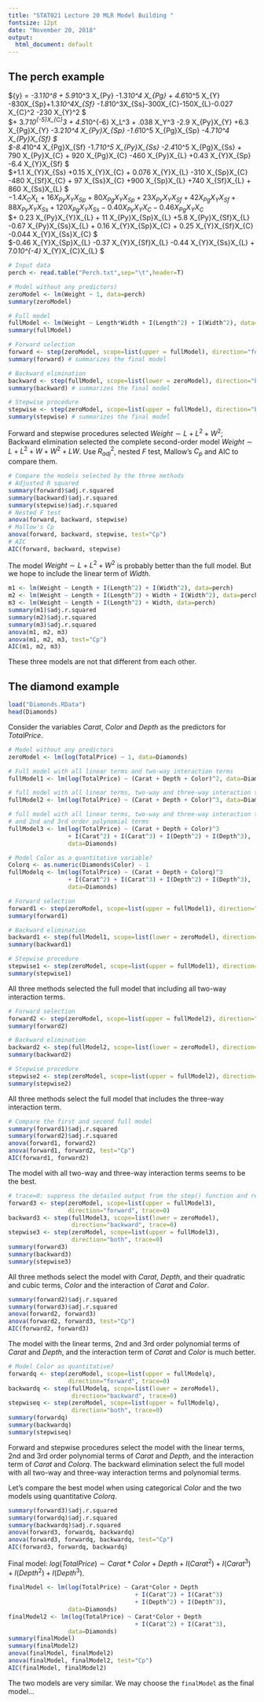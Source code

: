 ```yaml
---
title: "STAT021 Lecture 20 MLR Model Building "
fontsize: 12pt
date: "November 20, 2018"
output:
  html_document: default
---
```


## The perch example    
$\bar{y} =  -3.1*10^8 + 5.9*10^3  X_{Py} -1.3*10^4 X_{Pg} + 4.6*10^5 X_{Y} -830X_{Sp}+1.3*10^4X_{Sf} -1.8*10^3X_{Ss}-300X_{C}-150X_{L}-0.027 X_{C}^2 -230 X_{Y}^2 $      
$+ 3.7*10^{-5}X_{C}^3 +  4.5*10^{-6} X_L^3  + .038 X_Y^3 -2.9  X_{Py}X_{Y} +6.3 X_{Pg}X_{Y}  -3.2*10^4 X_{Py}X_{Sp}  -1.6*10^5  X_{Pg}X_{Sp}  -4.7*10^4 X_{Py}X_{Sf}  $      
$-8.4*10^4 X_{Pg}X_{Sf}  -1.7*10^5  X_{Py}X_{Ss}  -2.4*10^5 X_{Pg}X_{Ss}  + 790 X_{Py}X_{C}  + 920 X_{Pg}X_{C} -460  X_{Py}X_{L}  +0.43   X_{Y}X_{Sp}  -6.4  X_{Y}X_{Sf} $      
$+1.1 X_{Y}X_{Ss}  +0.15 X_{Y}X_{C} + 0.076 X_{Y}X_{L} -310 X_{Sp}X_{C}  -480 X_{Sf}X_{C} +  97 X_{Ss}X_{C} +900  X_{Sp}X_{L} +740 X_{Sf}X_{L}   +  860 X_{Ss}X_{L}   $      
$-1.4 X_{C}X_{L} +16 X_{Py}X_{Y}X_{Sp}  +80 X_{Pg}X_{Y}X_{Sp} +23 X_{Py}X_{Y}X_{Sf} +42 X_{Pg}X_{Y}X_{Sf} +88 X_{Py}X_{Y}X_{Ss}+ 120 X_{Pg}X_{Y}X_{Ss}   -0.40 X_{Py}X_{Y}X_{C} -0.46 X_{Pg}X_{Y}X_{C}$     
$+ 0.23 X_{Py}X_{Y}X_{L}  + 11 X_{Py}X_{Sp}X_{L}  +5.8 X_{Py}X_{Sf}X_{L} -0.67 X_{Py}X_{Ss}X_{L}  + 0.16 X_{Y}X_{Sp}X_{C}   + 0.25 X_{Y}X_{Sf}X_{C} -0.044 X_{Y}X_{Ss}X_{C} $      
$-0.46 X_{Y}X_{Sp}X_{L}  -0.37 X_{Y}X_{Sf}X_{L}  -0.44 X_{Y}X_{Ss}X_{L}  + 7.0*10^{-4}* X_{Y}X_{C}X_{L} $

```r
# Input data
perch <- read.table("Perch.txt",sep="\t",header=T)
```

```r
# Model without any predictors)
zeroModel <- lm(Weight ~ 1, data=perch)
summary(zeroModel)
```

```r
# Full model
fullModel <- lm(Weight ~ Length*Width + I(Length^2) + I(Width^2), data=perch)
summary(fullModel)
```

```r
# Forward selection
forward <- step(zeroModel, scope=list(upper = fullModel), direction="forward")
summary(forward) # summarizes the final model
```

```r
# Backward elimination
backward <- step(fullModel, scope=list(lower = zeroModel), direction="backward")
summary(backward) # summarizes the final model
```

```r
# Stepwise procedure
stepwise <- step(zeroModel, scope=list(upper = fullModel), direction="both")
summary(stepwise) # summarizes the final model
```

Forward and stepwise procedures selected $Weight \sim L + L^2 + W^2$; Backward elimination selected the complete second-order model $Weight \sim L + L^2 + W + W^2 + LW$. Use $R^2_{adj}$, nested $F$ test, Mallow's $C_p$ and AIC to compare them.

```r
# Compare the models selected by the three methods
# Adjusted R squared
summary(forward)$adj.r.squared
summary(backward)$adj.r.squared
summary(stepwise)$adj.r.squared
# Nested F test
anova(forward, backward, stepwise)
# Mallow's Cp
anova(forward, backward, stepwise, test="Cp")
# AIC
AIC(forward, backward, stepwise)
```

The model $Weight \sim L + L^2 + W^2$ is probably better than the full model. But we hope to include the linear term of *Width*.

```r
m1 <- lm(Weight ~ Length + I(Length^2) + I(Width^2), data=perch)
m2 <- lm(Weight ~ Length + I(Length^2) + Width + I(Width^2), data=perch)
m3 <- lm(Weight ~ Length + I(Length^2) + Width, data=perch)
summary(m1)$adj.r.squared
summary(m2)$adj.r.squared
summary(m3)$adj.r.squared
anova(m1, m2, m3)
anova(m1, m2, m3, test="Cp")
AIC(m1, m2, m3)
```

These three models are not that different from each other.

## The diamond example

```r
load("Diamonds.RData")
head(Diamonds)
```

Consider the variables *Carat*, *Color* and *Depth* as the predictors for *TotalPrice*.

```r
# Model without any predictors
zeroModel <- lm(log(TotalPrice) ~ 1, data=Diamonds)

# Full model with all linear terms and two-way interaction terms
fullModel1 <- lm(log(TotalPrice) ~ (Carat + Depth + Color)^2, data=Diamonds)

# full model with all linear terms, two-way and three-way interaction terms
fullModel2 <- lm(log(TotalPrice) ~ (Carat + Depth + Color)^3, data=Diamonds)

# full model with all linear terms, two-way and three-way interaction terms, 
# and 2nd and 3rd order polynomial terms
fullModel3 <- lm(log(TotalPrice) ~ (Carat + Depth + Color)^3
                 + I(Carat^2) + I(Carat^3) + I(Depth^2) + I(Depth^3),
                 data=Diamonds)

# Model Color as a quantitative variable?
Colorq <- as.numeric(Diamonds$Color) - 1
fullModelq <- lm(log(TotalPrice) ~ (Carat + Depth + Colorq)^3
                 + I(Carat^2) + I(Carat^3) + I(Depth^2) + I(Depth^3),
                 data=Diamonds)
```

```r
# Forward selection
forward1 <- step(zeroModel, scope=list(upper = fullModel1), direction="forward")
summary(forward1)
```

```r
# Backward elimination
backward1 <- step(fullModel1, scope=list(lower = zeroModel), direction="backward")
summary(backward1)
```

```r
# Stepwise procedure
stepwise1 <- step(zeroModel, scope=list(upper = fullModel1), direction="both")
summary(stepwise1)
```

All three methods selected the full model that including all two-way interaction terms.

```r
# Forward selection
forward2 <- step(zeroModel, scope=list(upper = fullModel2), direction="forward")
summary(forward2)
```

```r
# Backward elimination
backward2 <- step(fullModel2, scope=list(lower = zeroModel), direction="backward")
summary(backward2)
```

```r
# Stepwise procedure
stepwise2 <- step(zeroModel, scope=list(upper = fullModel2), direction="both")
summary(stepwise2)
```

All three methods select the full model that includes the three-way interaction term.

```r
# Compare the first and second full model
summary(forward1)$adj.r.squared
summary(forward2)$adj.r.squared
anova(forward1, forward2)
anova(forward1, forward2, test="Cp")
AIC(forward1, forward2)
```

The model with all two-way and three-way interaction terms seems to be the best.

```r
# trace=0: suppress the detailed output from the step() function and report the final model only
forward3 <- step(zeroModel, scope=list(upper = fullModel3), 
                 direction="forward", trace=0)
backward3 <- step(fullModel3, scope=list(lower = zeroModel), 
                  direction="backward", trace=0)
stepwise3 <- step(zeroModel, scope=list(upper = fullModel3), 
                  direction="both", trace=0)
summary(forward3)
summary(backward3)
summary(stepwise3)
```

All three methods select the model with *Carat*, *Depth*, and their quadratic and cubic terms, *Color* and the interaction of *Carat* and *Color*.

```r
summary(forward2)$adj.r.squared
summary(forward3)$adj.r.squared
anova(forward2, forward3)
anova(forward2, forward3, test="Cp")
AIC(forward2, forward3)
```

The model with the linear terms, 2nd and 3rd order polynomial terms of *Carat* and *Depth*, and the interaction term of *Carat* and *Color* is much better.

```r
# Model Color as quantitative?
forwardq <- step(zeroModel, scope=list(upper = fullModelq), 
                 direction="forward", trace=0)
backwardq <- step(fullModelq, scope=list(lower = zeroModel), 
                  direction="backward", trace=0)
stepwiseq <- step(zeroModel, scope=list(upper = fullModelq), 
                  direction="both", trace=0)
summary(forwardq)
summary(backwardq)
summary(stepwiseq)
```

Forward and stepwise procedures select the model with the linear terms, 2nd and 3rd order polynomial terms of *Carat* and *Depth*, and the interaction term of *Carat* and *Colorq*. The backward elimination select the full model with all two-way and three-way interaction terms and polynomial terms.

Let's compare the best model when using categorical *Color* and the two models using quantitative *Colorq*.

```r
summary(forward3)$adj.r.squared
summary(forwardq)$adj.r.squared
summary(backwardq)$adj.r.squared
anova(forward3, forwardq, backwardq)
anova(forward3, forwardq, backwardq, test="Cp")
AIC(forward3, forwardq, backwardq)
```

Final model: $log(TotalPrice) \sim Carat*Color + Depth + I(Carat^2) + I(Carat^3) + I(Depth^2) + I(Depth^3)$.

```r
finalModel <- lm(log(TotalPrice) ~ Carat*Color + Depth
                                    + I(Carat^2) + I(Carat^3)
                                    + I(Depth^2) + I(Depth^3),
                 data=Diamonds)
finalModel2 <- lm(log(TotalPrice) ~ Carat*Color + Depth
                                    + I(Carat^2) + I(Carat^3),
                 data=Diamonds)
summary(finalModel)
summary(finalModel2)
anova(finalModel, finalModel2)
anova(finalModel, finalModel2, test="Cp")
AIC(finalModel, finalModel2)
```

The two models are very similar. We may choose the `finalModel` as the final model...
